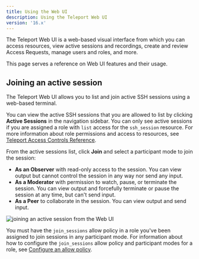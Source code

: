 ```yaml
---
title: Using the Web UI
description: Using the Teleport Web UI
version: '16.x'
---
```


The Teleport Web UI is a web-based visual interface from which you can access resources,
view active sessions and recordings, create and review Access Requests,
manage users and roles, and more.

This page serves a reference on Web UI features and their usage.

## Joining an active session

The Teleport Web UI allows you to list and join active SSH sessions using a web-based terminal.

You can view the active SSH sessions that you are allowed to list by clicking **Active Sessions** in the navigation sidebar.
You can only see active sessions if you are assigned a role with `list` access for the `ssh_session` resource.
For more information about role permissions and access to resources, see [Teleport Access Controls
Reference](/ver/16.x/access-controls/reference).

From the active sessions list, click **Join** and select a participant mode to join the session:

- **As an Observer** with read-only access to the session. You can view output but cannot control the session in any way nor
  send any input.
- **As a Moderator** with permission to watch, pause, or terminate the session. You can view output and forcefully terminate
  or pause the session at any time, but can't send input.
- **As a Peer** to collaborate in the session. You can view output and send input.

![joining an active session from the Web UI](../../../../assets/webui-active-session-0471242e8b.png)

You must have the `join_sessions` allow policy in a role you've been assigned to join sessions in any participant mode.
For information about how to configure the `join_sessions` allow policy and participant modes for a role, see
[Configure an allow policy](/ver/16.x/access-controls/guides/moderated-sessions#configure-an-allow-policy).
